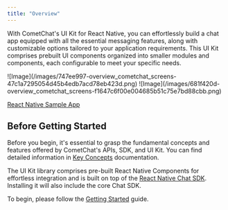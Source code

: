 ```yaml
---
title: "Overview"
---
```


With CometChat's UI Kit for React Native, you can effortlessly build a chat app equipped with all the essential messaging features, along with customizable options tailored to your application requirements. This UI Kit comprises prebuilt UI components organized into smaller modules and components, each configurable to meet your specific needs.

<Tabs>
<Tab title="iOS">
![Image](/images/747ee997-overview_cometchat_screens-47c1a7295054d45b4edb7acd78eb423d.png)

</Tab>

<Tab title="Android">
![Image](/images/681f420d-overview_cometchat_screens-f1647c6f00e004685b51c75e7bd88cbb.png)

</Tab>

</Tabs>

[React Native Sample App](https://github.com/cometchat/cometchat-sample-app-react-native/tree/v4)

## Before Getting Started

Before you begin, it's essential to grasp the fundamental concepts and features offered by CometChat's APIs, SDK, and UI Kit. You can find detailed information in [Key Concepts](/docs/fundamentals/key-concepts) documentation.

The UI Kit library comprises pre-built React Native Components for effortless integration and is built on top of the [React Native Chat SDK](/docs/sdk/react-native/overview). Installing it will also include the core Chat SDK.

To begin, please follow the [Getting Started](/docs/ui-kit/react-native/v4/getting-started) guide.
